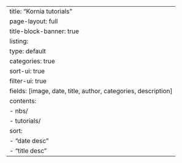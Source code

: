 ---
title: "Kornia tutorials"
page-layout: full
title-block-banner: true
listing:
  type: default
  categories: true
  sort-ui: true
  filter-ui: true
  fields: [image, date, title, author, categories, description]
  contents: 
    - nbs/
    - tutorials/
  sort: 
    - "date desc"
    - "title desc"
---